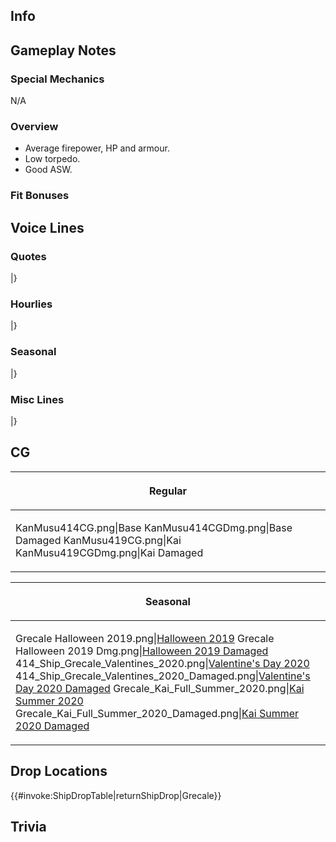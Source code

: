 ==Info==
{{KanmusuInfo|ID=414}}
{{KanmusuInfo|ID=419}}

==Gameplay Notes==
===Special Mechanics===
N/A

===Overview===
* Average firepower, HP and armour.
* Low torpedo.
* Good ASW.

===Fit Bonuses===
{{:{{BASEPAGENAME}}/Equipment Bonuses}}
{{clear}}

==Voice Lines==
===Quotes===
{{ShipquoteHeader}}
{{ShipquoteKai
|scenario = Introduction
|origin =Buon giorno！あたしがMaestrale級駆逐艦次女のGrecale。提督、あたしも可愛がってよね？うふぅ、かわいい！
|translation = Good day! I'm the 2nd of the Maestrale-class destroyers, Grecale. Admiral, you better treat me nicely alright? Ufu, you're cute!<ref>She's asking you to spoil her.</ref>
}}
{{ShipquoteKai|kai = true
|scenario = Introduction
|origin =Buon giorno！Maestrale級駆逐艦次女のGrecale。提督、ちゃんと可愛がってよね？可愛がってくれないと…知らないよ。
|translation =Good day! I'm the 2nd of the Maestrale-class destroyers, Grecale. Admiral, you better treat me really nicely alright? I don't know what I'll do... if you don't.
}}
{{ShipquoteKai
|scenario = Library
|origin =イタリア海軍Maestrale級駆逐艦の次女、Grecaleよ。何？あんまりジロジロ見ないでよ。姉妹たちとの第十駆逐隊で、結構頑張ったのよ。みんな行ってしまったけれど、あたしは戦え抜けた。そして、戦いの後も海の守りについたの。主武装を撤去した司令艦として。覚えておいて。
|translation =I'm the 2nd of the Italian Navy's Maestrale-class destroyers, Grecale. What? Don't keep staring at me. I worked hard with my sisters in the 10th Destroyer Division. Everyone else was gone in the end but I survived the war. After the war, I continued to protect the seas.<ref>She was part of the Marina Militare.</ref> I was even disarmed to serve as the command ship.<ref>In 1959-1960 her weapons were removed and she was converted into a command ship to take over from [[Duca degli Abruzzi]].</ref> Make sure you remember me.
}}
{{ShipquoteKai
|scenario = Secretary 1
|origin =ていとく、ciao!
|translation =Admiral, hello!
}}
{{ShipquoteKai
|scenario = Secretary 2
|origin =あっ、今。Ciao! Ciao! やだ、かわいい。
|translation = Ah, just then. Hello! Hello! My, how cute.
}}
{{ShipquoteKai|kai = true
|scenario = Secretary 2
|origin =提督、こっち、こっち。Ciao! Ciao! やだ、本当かわいい。
|translation =Admiral, look over here. Hello! Hello! My, you're really cute.
}}
{{ShipquoteKai
|scenario = Secretary 3
|origin =提督、ほら、ひらひら！今、見た？見たでしょう！もう、えっちなんだか…って、あれ、どこ見てんの？ちゃんと見てよ！こっちよ！こっち！
|translation = Admiral, look here, flutter, flutter! Did you see just now? You saw didn't you! Jeez, you're so lewd... Eh, huh, where are you looking? Look at me! Look right at me! Look!<ref>She's flapping her skirt.</ref>
}}
{{ShipquoteKai
|scenario = Idle
|origin =ほぉ、Garibaldiじゅん！Ciao!うん、今退屈。そうだよ、昔Garibaldiが改修に入るから、あたしが担当したんだよ！司令部施設を入れるために武装を粗方取っちゃって。大変だったよ！
|translation =Oh, it's Garibaldi! Hello! Yeah, I'm bored now. You know back when you were being remodelled I was put in charge! Nearly all my weapons were stripped to make room for the command facilities. It was really troublesome!<ref>Her role as a command ship was temporary until [[Giuseppe Garibaldi]]'s remodel was completed in 1964.</ref>
}}
{{ShipquoteKai
|scenario = Secretary Married
|origin =あぁ、大淀さん？うん、なんか親近感ある。なんでだろう。提督はどう？はっ、好きなの？まじなの？…大人をからかうなって？まあ、いいんじゃあい！かわいい！
|translation =Ah, Ooyodo? Yeah, I feel a kind of kinship with her. I wonder why. Why do you ask? Ah, do you like her? You seriously do? ..."Don't make fun of adults"? Come on, it's fine! You're cute!<ref>They were both command ships.</ref>
}}
{{ShipquoteKai
|scenario = Wedding
|origin =提督、何？こんなとこ呼び出して…なんか改まちゃって。まさか、告白とか、プロポーズとか？うふぅ、なんちゃって…えっ？あぁ、まじ？うそ、まじで？…あぁ、そうなんだ。そうか…あはぁ、うん。いいよ。提督さん、意外と人を見る目あるね。えへへぇ。
|translation =Admiral, what is it? To call me out to a place like this... You're being so formal. Could it be a confession or propsal? Ufu, just kidding... Eh? Ah, it is? No way, seriously? ...Ah, so it is. I see... Aha, yes. I accept. Admiral, this new side of you is surprising.
}}
{{ShipquoteKai
|scenario = Looking At Scores
|origin =あぁ、なに？数字とか見たいの？いいけど。これかな？
|translation =Ah, what is it? You want to see the numbers or something? Alright. Is this it?
}}
{{ShipquoteKai
|scenario = Joining A Fleet
|origin =第十駆逐隊、Grecale、出発！
|translation =10th Destroyer Division, Grecale, setting off!
}}
{{ShipquoteKai
|scenario = Equipment 1
|origin =へぇ、いいんじゃない。Grazie!
|translation =Hmmm, it's pretty good. Thanks!
}}
{{ShipquoteKai
|scenario = Equipment 2
|origin =魚雷って、こんなにいる？ん、いるか。
|translation =Do I need this many torpedos? Hmm, I guess there is.
}}
{{ShipquoteKai|kai = true
|scenario = Equipment 2
|origin =魚雷、大事じゃない？えっ、対空？んー、そうね。
|translation =Torpedos are important, aren't they? Eh, anti-air? Hmmm, you're right.
}}
{{ShipquoteKai
|scenario = Equipment 3
|origin =へぇー、いいんじゃない。
|translation =Hmm, it's pretty good.
}}
{{ShipquoteKai
|scenario = Supply
|origin =Grazie！お礼は言っとく。
|translation =Thanks! You have my gratitude.
}}
{{ShipquoteKai|kai = true
|scenario = Supply
|origin =Grazie！お礼はキスがいい？そう？
|translation = Thanks! Is a kiss fine as a thank you? No?
}}
{{ShipquoteKai
|scenario = Docking Minor
|origin =あぁ、汗かいちゃった。シャワー、シャワー。
|translation = Aaah, I'm all sweaty. I'm going to take a shower.
}}
{{ShipquoteKai
|scenario = Docking Major
|origin =やだ、やだ。ちょっと痛い。直してくるね。
|translation = Oh no, oh no. I'm a bit hurt. I'll go get fixed up.
}}
{{ShipquoteKai
|scenario = Construction
|origin =なんか出来たみたい。
|translation =Looks like something is complete.
}}
{{ShipquoteKai
|scenario = Returning From Sortie
|origin =提督、みんな帰てきたよ。お疲れだよね。
|translation =Admiral, everyone is back. Good work.
}}
{{ShipquoteKai
|scenario = Starting A Sortie
|origin =姉さん、Libe、ついてきて！イタリア水雷魂ガツンっと見せ…あれ、Sciroccoは？
|translation =Mae, Libe, follow me! We'll show them the raging soul of the Italian torpedo squadr... Huh, where's Scirocco?
}}
{{ShipquoteKai
|scenario = Battle Start
|origin =はぁ、敵さんだよ。やだね。まあ、仕方ない。みんな、用意して。喧嘩だ、喧嘩！
|translation =*Sigh*, it's the enemy. I don't wanna. Well, no helping it. Everyone, get ready. It's time for a fight!
}}
{{ShipquoteKai
|scenario = Attack
|origin =ぶっ放せ！Fuoco!
|translation = Let loose! Fire!
}}
{{ShipquoteKai
|scenario = Air Battle/Daytime Spotting/Night Battle Attack
|origin =こんなんで、どうよ！？
|translation =How's this!?
}}
{{ShipquoteKai
|scenario = Night Battle
|origin =Grecale、夜のお仕事入ります。行っちゃえ！
|translation =Grecale, beginning night work. Let's go!
}}
{{ShipquoteKai
|scenario = MVP
|origin =いい北東の風吹いちゃったね。あたし、意外とやるんだ。また期待しても、いいよ。
|translation =There's a nice wind blowing from the north-east. I'm surprisingly useful. You can expect more from me.
}}
{{ShipquoteKai
|scenario = Minor Damage 1
|origin =あぁー、もう！
|translation =Aaah, jeez!
}}
{{ShipquoteKai
|scenario = Minor Damage 2
|origin =もう、しつこい！そういうの嫌われるよ！
|translation = Aaah, so annoying! I hate this!
}}
{{ShipquoteKai
|scenario = Major Damage
|origin =やだ、やだ、もうありえないし。あたし、絶対沈まないからね！
|translation =Oh no, no, I can't believe this is happening. I definitely won't sink!
}}
{{ShipquoteKai
|scenario = Sunk
|origin =うそ…うそでしょう…あたし、沈むって知らない…えぇ？やだ…うそ…うそだ！
|translation =No way... this can't be happening... I don't know what it's like to sink... Eh... No... Oh no... This can't be real!
}}
|}
<references/>
{{clear}}

===Hourlies===
{{ShipquoteHeader | type = hourly}}
{{ShipquoteKai|kai = true
|scenario = 00:00
|origin =本日は…んー…このMaestrale級の次女、あたし、Grecaleちゃんが秘書官を担当するよ。いいよね？
|translation =Today... Mmm... I, Grecale, 2nd of the Maestrale-class will be your secretary. That's fine right?
}}
{{ShipquoteKai|kai = true
|scenario = 01:00
|origin =時報でしょう？マルヒトマルマル。うん、こんな簡単。あたし、意外と頭いいんだ。見直した？
|translation =The hourly announcement? 0100. Yup, this is easy. I've got a pretty good head on my shoulders. Did that make you think better of me?
}}
{{ShipquoteKai|kai = true
|scenario = 02:00
|origin =マルフタマルマル。提督、どう？うまいっしょう？えへへぇ。
|translation =0200. Admiral, how's that? I'm good at this right? Ehehe.
}}
{{ShipquoteKai|kai = true
|scenario = 03:00
|origin =マルサンマルマル。やばい、もうちょっと飽きてきた。
|translation =0300. Oh no, I'm getting a bit bored already.
}}
{{ShipquoteKai|kai = true
|scenario = 04:00
|origin =マルヨンマルマル。提督、まだ起きてる？あたし、ちょっと寝ていい？えぇ、だめ？
|translation =0400. Admiral, you're still awake? Can I sleep for a while? Eh, I can't?
}}
{{ShipquoteKai|kai = true
|scenario = 05:00
|origin =マルゴーマルマル。んー、もう朝か？お肌に悪いなぁ、これ。ん…はうぅー。
|translation =0500. Ngh, it's morning already? This is bad for my skin. Ngh... *yaaaawn*.
}}
{{ShipquoteKai|kai = true
|scenario = 06:00
|origin =マルロクマルマル。あぁ、あれね？おまかせ。艦隊、総員起こし！朝だ！起きろう！
|translation =0600. Ah, I need to do that right? Fleet, all hands assemble! It's morning! Wake up!
}}
{{ShipquoteKai|kai = true
|scenario = 07:00
|origin =マルナナマルマル。朝食はどこ？えっ、あたし？なんで？
|translation =0700. Where's breakfast? Eh, I need to make it? Why me?
}}
{{ShipquoteKai|kai = true
|scenario = 08:00
|origin =提督が作った日本式の朝食、なかなかよ。お店出せるじゃない？ごちそうさま。
|translation =The Japanese-style breakfast you made is quite good. Couldn't you open a store with this? Thanks for the meal.
}}
{{ShipquoteKai|kai = true
|scenario = 09:00
|origin =マルキュウマルマル。あぁ、姉さん、おはよう。ん？なに難しい顔してんの？…えぇ、日本語？おぉ。
|translation =0900. Ah, Mae, good morning. Hmmm, why do you look so serious? ...Eh, Japanese? Oh.
}}
{{ShipquoteKai|kai = true
|scenario = 10:00
|origin =ヒトマルマルマ…はぁ、Italiaさん、Libe、おはよう！ん、そろそろ艦隊出撃しちゃいます？
|translation =100... Ah, Italia, Libe, good morning! Hmm, shall we sortie the fleet soon?
}}
{{ShipquoteKai|kai = true
|scenario = 11:00
|origin =ヒトヒトマルマル。な～に、提督？あたしのこと、熱い目で見ちゃって。ほら、ほら、見たい？えっ？Libe見てた？はぁー？
|translation =1100. What is it~, Admiral? You're looking at me with such a passionate gaze. Come on, do you want a peek? Eh? You're looking at Libe? Huuuh?
}}
{{ShipquoteKai|kai = true
|scenario = 12:00
|origin =ヒトフタマルマル。やった、お昼！姉さんからもらったbrioche食べよ。んー、美味しい！
|translation =1200.Yay, it's lunchtime! Let's eat the brioche that I got from my older sister. Mmm, it's delicious!
}}
{{ShipquoteKai|kai = true
|scenario = 13:00
|origin =ヒトサン…ん…マルマル……ん…美味しいけど、あま食べすぎたらparasiccoかな。どう思う？
|translation =13... *chewing*... 00... *chewing*... It's delicious but if I eat too much I'll get too fat. What do you think?
}}
{{ShipquoteKai|kai = true
|scenario = 14:00
|origin =ヒトヨンマルマル。さあ、腹ごなしに少し運動しちゃう？でも、海でのんびりもいいよね？提督もそう思うだろう？
|translation =1400. Now, shall we get some exercise to help our digestion? But, just relaxing on the sea is nice too right? Don't you think so too?
}}
{{ShipquoteKai|kai = true
|scenario = 15:00
|origin =ヒトゴーマルマル。あぁ、大淀さん！Ciao！うん、元気。大淀さんも大変だと思うけど、頑張って。なんか応援しちゃう。しちゃうよ、あたし！
|translation =1500. Ah, Ooyodo! Hello! Yup, I'm fine. I feel like you've got a lot on your shoulders but do your best. I kind of feel like cheering for you. I really do!
}}
{{ShipquoteKai|kai = true
|scenario = 16:00
|origin =そうね、駆逐艦はやっぱり駆逐艦。あたしはやっぱり主砲も魚雷も持っときたいかな。できれば。でも、任務だったらもちろん仕方ない。時間？ヒトロクマルマル。
|translation =That's true, destroyers should be destroyers. I would definitely like my guns and torpedoes back. If I could. But, I can't help it if it's for a mission. The time? 1600.
}}
{{ShipquoteKai|kai = true
|scenario = 17:00
|origin =ヒトナナマルマル。見て、見て、ほら、夕日。あんなに赤いんだね。夕日はどこで見てもきれい。。ねぇ？
|translation =1700. Come on, look at that sunset. It's so red. The sunset is beautiful no matter where you see it. Don't you think so?
}}
{{ShipquoteKai|kai = true
|scenario = 18:00
|origin =ヒトハチマルマル。夕食の時間ね。たまにはあたし作ろうっか？えぇ、できるよ！当たり前じゃない。やらないだけ。はぁ？じゃあ、やったげる。何食べたい？
|translation =1800. It's dinnertime. Shall I make it once in a while? Eh, I can do it! Of course I can. I just don't want to. Huuh? Then I'll show you. What would you like to eat?
}}
{{ShipquoteKai|kai = true
|scenario = 19:00
|origin =本格ピザ？ん、材料あるかな…はい…はい、はい…っと…あるね。じゃあ、作ったげる。窯がないから、 オーブン かな。まあ、任せておいて。さあ、座った、座った。
|translation =An authentic pizza? Hmmm, I wonder if we have the ingredients for it... Yes... yes, yes... and... yes we do. I'll go make one for you then. Since we don't have a stone oven I'll just use a normal one then. Well, leave it to me. Go on, go take a seat.
}}
{{ShipquoteKai|kai = true
|scenario = 20:00
|origin =時間？そうか。今フタマルマルマル。さあ、できた。Margherita、これがmarinara、こっちはgenovese。さあ、召し上がれ。どう？あたしの実力は？
|translation =The time? Oh right. It's now 2000. There, it's done. This is margherita<ref>[https://en.wikipedia.org/wiki/Pizza_Margherita Pizza margherita]</ref>, this is marinara<ref>[https://en.wikipedia.org/wiki/Pizza_marinara Pizza marinara]</ref> and this is genovese<ref>https://it.wikipedia.org/wiki/Pizza#Pizza_genovese Pizza genovese] is pizza with a bit of milk in the dough to make it fluffier.</ref>. Go on, help yourself. What do you think of my skills?
}}
{{ShipquoteKai|kai = true
|scenario = 21:00
|origin =ワインもう一本開けようか？あぁ、あたしは飲まないけどさ。時間？時間はそうね、フタヒトマルマル。
|translation =Shall I open another bottle of wine? Ah, I won't drink any though. The time? Let me see, the time is now 2100.
}}
{{ShipquoteKai|kai = true
|scenario = 22:00
|origin =フタフタマルマル。あぁ、毎日やかましいのが帰ってきたね。うるさいけど、あたしは好きだな、あいつら。
|translation =2200. Ah, the forever noisy ones are back. They're loud but I do like them.
}}
{{ShipquoteKai|kai = true
|scenario = 23:00
|origin =フタサンマルマル。提督、今日も一日お疲れ様さ。夜は一緒に寝るかい？…って、おい、冗談だよ！冗談！って、何だその顔！？ん、やられた！クソ！
|translation =2300. Admiral, thanks for your hard work everyday. Would you like to sleep together tonight? ...Hey, hey, I'm just joking! It was just a joke! Hey, what's with that look!? Nnngh, you got me! Damnit!
}}
|}
<references/>
{{clear}}

===Seasonal===
{{SeasonalHeaderOld}}
{{SeasonalQuote
|scenario = [[Seasonal/Autumn_2019|Autumn 2019]]
|origin = 秋！これが日本の鎮守府の秋祭り。なんか好き。提督、あれなに？えへぇ、買って、買って！食べたい！
|translation =	It's autumn! So this is Japan's Naval District Autumn Festival. I kinda like it. Admiral, what's that? Ehe, come on, buy it for me! I want to try it!
|audio = Grecale_Autumn_2019_Sec1.mp3
|notes = 
}}
{{SeasonalQuote
|scenario = [[Seasonal/Saury_2019|Saury 2019]]
|origin = 	Libeかわいいじゃん！いいな…私もやっちゃおかな…
|translation =	Libe you look cute! That's nice... I wonder if I should wear one too..
|audio = Grecale_Saury_2019_Sec1.mp3
|notes = Halloween line.
}}
{{SeasonalQuote
|scenario = [[Seasonal/Saury_2019|Saury 2019]]
|origin = 	ibeかわいいじゃん！いいな…あたしもやっちゃおかな……ほぉ……どうだ！？ドン！
|translation =	Libe you look cute! That's nice... I wonder if I should wear one too... Hmmm... How's this!? Ta-dah!
|audio = Grecale_Halloween_2019_Sec1.mp3
|notes = Halloween line. Added after 2019/10/31 live update.
}}
{{SeasonalQuote
|scenario = [[Seasonal/End_of_Year_2019|End of Year 2019]]
|origin = えぇー、第十駆逐隊で大掃除だってえぇぇー…？いいよ、そういうの。姉さん、リベ、任せておいて、いい？
|translation =	Eeeeeeeh, Destroyer Division 10 has to do some spring cleaaaaaaaaning...? Do we really have to? Nee-san, Libe, can I leave it to you?
|audio = Grecale_Year_End_2019_Secretary_1.mp3
|notes = 
}}
{{SeasonalQuote
|scenario = [[Seasonal/New_Year_2020|New Year 2020]]
|origin = 提督、あけおめことよろ！あたしも、大分ここになじんできたっしょ？ねえ？
|translation =	Admiral, Happy New Year! I've gotten quite comfortable here haven't I? Right?
|audio = Grecale_New_Year_2020_Secretary_1.mp3
|notes = 
}}
{{SeasonalQuote
|scenario = [[Seasonal/Setsubun_2020|Setsubun 2020]]
|origin = 待ってたよ！節分！リベ、あいつをやるのかい？あいつはやばいよ。空母にしておけよ！ありゃあ隙がある。
|translation =	I've been waiting for Setsubun! Libe, do you think you can take her? She'll be a tough one. Just pretend she's a carrier! There, she's wide open.
|audio = Grecale_Setsubun_2020_Secretary_1.mp3
|notes = 
}}
{{SeasonalQuote
|scenario = [[Seasonal/Valentine%27s_Day_2020|Valentine's Day 2020]]
|origin = 提督、これなーんだ？ね、ほしいっしょ？えぇ、そうでもない？ほら！ありがたがってよ！
|translation =	Admiral, guess what thiiis is~? Hey, you want it? Eh, you don't mind either way? Come on! Show some appreciation!
|audio = Grecale_Valentines_2020_Secretary_1.mp3
|notes = 
}}
{{SeasonalQuote
|scenario = [[Seasonal/Coming_of_Spring_2020|Spring 2020]]
|origin = オハーナミ？ヤルヤル！まぜてまぜて！
|translation =	Flower viewing? I really wanna do that! Let me do it!
|audio = Grecale_Spring_2020_Secretary_1.mp3
|notes = 
}}
{{SeasonalQuote
|scenario = [[Seasonal/Seventh_Anniversary|7th Anniversary]]
|origin = 提督、七周年なんだってね。おめでとう。あたしもお祝いしてあげる。キスでいい？んー。ん？逃げるな！
|translation =	Admiral, it's the 7th Anniversary. Congrats. Let me give you something to celebrate. How about a kiss? Nnnn. Hey? Don't run!
|audio = Grecale_7th_Anniversary_Secretary_2.mp3
|notes = Secretary 2
}}
{{SeasonalQuote
|scenario = [[Seasonal/Rainy_Season_2020|Rainy Season 2020]]
|origin = 	これが「ツーユー」か？魔除けづ作りの季節だろう？ヤルヤル！
|translation =	So this is "tsuuyuu"? It's a season for making charms right? I wanna make it!
|audio = Grecale_Rainy_Season_2020_Secretary_1.mp3
|notes = 
}}
{{SeasonalQuote
|scenario = [[Seasonal/Summer_2020|Summer 2020]]
|origin = やっちまった！提督、見て、見て！どう？どうかな〜？…ほら！そっぽ向くな！ちゃんと見てよ！ 
|translation =	I put it on! Admiral, go on and have a good look! Well? How is it? ...Hey! Don't look away! Pay attention to me! 
|audio = Grecale_Summer_2020_Secretary_1.mp3
|notes = 
}}
{{SeasonalQuote
|scenario = [[Seasonal/White_Day_2021|White Day2021]]
|origin =提督、これ、お返し？うん、ありがとう。 
|translation =	Admiral, is this for me? Yeah, thanks. 
|audio = Grecale_White_Day_2021_Secretary_1.mp3
|notes =
}}
{{SeasonalQuote
|scenario = [[Seasonal/Eighth_Anniversary|8th Anniversary]]
|origin = 提督、八周年なんだってね。おめでとう！あたしもお祝いしてあげるよ。ほら。って！逃げるな！
|translation =	Admiral, I heard it's the 8th Anniversary. Congrats! Let me give you a little something to celebrate. Come on. Hey! Don't run!
|audio = Grecale_8th Anniversary_Secretary_1.mp3
|notes = 
}}
|}<references/>

{{clear}}

===Misc Lines===
{{SeasonalHeaderOld}}
{{SeasonalQuote
|scenario = [[Summer_2019_Event|Summer Event 2019]]
|origin = あぁー、みっけちゃった。みんないいかい？味方艦隊を援護するよ。Grecale隊、突入！続け！
|translation =	Ah, we've found them. Everyone ready? We'll support the allied fleet. Grecale Squadron, charge! Forwards!
|audio = Ship_Voice_Grecale_Kai_Summer_2019_Event_Friend_Fleet_1.mp3
|notes = Friend Fleet Line
}}
{{SeasonalQuote
|scenario = [[Summer_2019_Event|Summer Event 2019]]
|origin = Va bene. Grecale、了解。増速、突撃！
|translation =	Alright. Grecale, acknowledging. Increase speed, attack!
|audio = Ship_Voice_Grecale_Kai_Summer_2019_Event_Friend_Fleet_2.mp3
|notes = Friend Fleet Line
}}
|}<references/>

{{clear}}

==CG==
{| class="mw-collapsible mw-collapsed wikitable" style="width: 100%;"
!Regular
|-
|<gallery>
KanMusu414CG.png|Base
KanMusu414CGDmg.png|Base Damaged
KanMusu419CG.png|Kai
KanMusu419CGDmg.png|Kai Damaged
</gallery>
|}

{| class="mw-collapsible mw-collapsed wikitable" style="width: 100%;"
!Seasonal
|-
|<gallery>
Grecale Halloween 2019.png|[[Seasonal/Saury 2019|Halloween 2019]]
Grecale Halloween 2019 Dmg.png|[[Seasonal/Saury 2019|Halloween 2019 Damaged]]
414_Ship_Grecale_Valentines_2020.png|[[Seasonal/Valentine%27s_Day_2020|Valentine's Day 2020]]
414_Ship_Grecale_Valentines_2020_Damaged.png|[[Seasonal/Valentine%27s_Day_2020|Valentine's Day 2020 Damaged]]
Grecale_Kai_Full_Summer_2020.png|[[Seasonal/Summer_2020|Kai Summer 2020]]
Grecale_Kai_Full_Summer_2020_Damaged.png|[[Seasonal/Summer_2020|Kai Summer 2020 Damaged]]
</gallery>
|}

==Drop Locations==
{{#invoke:ShipDropTable|returnShipDrop|Grecale}}

==Trivia==
{{Shiplist}}